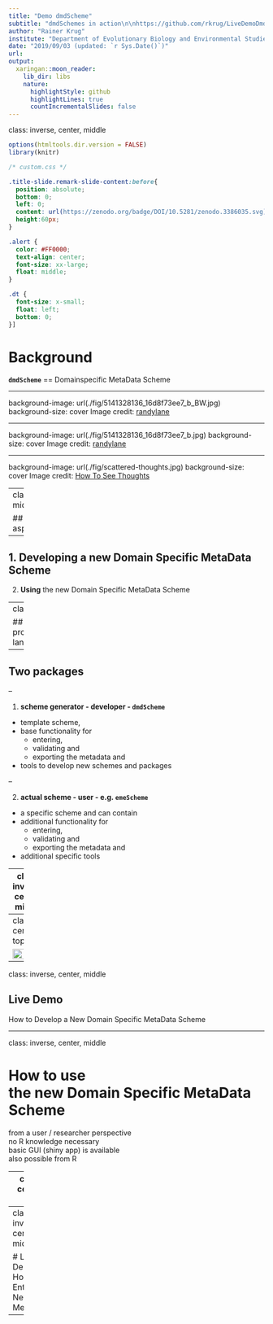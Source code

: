 ```yaml
---
title: "Demo dmdScheme"
subtitle: "dmdSchemes in action\n\nhttps://github.com/rkrug/LiveDemoDmdScheme"
author: "Rainer Krug"
institute: "Department of Evolutionary Biology and Environmental Studies, UZH"
date: "2019/09/03 (updated: `r Sys.Date()`)"
url: 
output:
  xaringan::moon_reader:
    lib_dir: libs
    nature:
      highlightStyle: github
      highlightLines: true
      countIncrementalSlides: false
---
```


class: inverse, center, middle

```r
options(htmltools.dir.version = FALSE)
library(knitr)
```

```css
/* custom.css */

.title-slide.remark-slide-content:before{
  position: absolute;
  bottom: 0;
  left: 0;
  content: url(https://zenodo.org/badge/DOI/10.5281/zenodo.3386035.svg);
  height:60px;
}

.alert {
  color: #FF0000;
  text-align: center;
  font-size: xx-large;
  float: middle;
}

.dt {
  font-size: x-small;
  float: left;
  bottom: 0;
}]

```

# Background
**`dmdScheme`** == Domainspecific MetaData Scheme

---

background-image: url(./fig/5141328136_16d8f73ee7_b_BW.jpg)
background-size: cover
Image credit: [randylane](http://randylane.com/wp-content/uploads/2014/09/5141328136_16d8f73ee7_b.jpg) 

---

background-image: url(./fig/5141328136_16d8f73ee7_b.jpg)
background-size: cover
Image credit: [randylane](http://randylane.com/wp-content/uploads/2014/09/5141328136_16d8f73ee7_b.jpg) 

---

background-image: url(./fig/scattered-thoughts.jpg)
background-size: cover
Image credit: [How To See Thoughts](http://howtoseethoughts.org/wp-content/uploads/2014/05/scattered-thoughts.jpg) 

---
class: middle

## Two aspects
--

1. **Developing** a new Domain Specific MetaData Scheme
--

2. **Using** the new Domain Specific MetaData Scheme

---
class: top

## Use programming language R

--

## Two packages

--

1. **scheme generator - developer - `dmdScheme`**

  - template scheme, 
  - base functionality for 
      - entering, 
      - validating and 
      - exporting the metadata and 
  - tools to develop new schemes and packages
  
--

2. **actual scheme - user - e.g. `emeScheme`**

  - a specific scheme and can contain
  - additional functionality  for 
      - entering, 
      - validating and 
      - exporting the metadata and
  - additional specific tools

---
class: inverse, center, middle

# How to develop <br/> a new Domain Specific MetaData Scheme
(scheme) developer perspective  
(basic) R knowledge necessary  

---
class: center, top

<img src="./fig/workflow_newScheme.png" style="width: 68%" />

---
class: inverse, center, middle

## Live Demo
How to Develop a New Domain Specific MetaData Scheme

---

class: inverse, center, middle

# How to use <br/> the new Domain Specific MetaData Scheme
from a user / researcher perspective  
no R knowledge necessary  
basic GUI (shiny app) is available  
also possible from R

---
class: center, top

<img src="./fig/workflow_enterMetaData.png" style="width: 50%" />

---
class: inverse, center, middle

# Live Demo
How to Enter New MetaData

---





